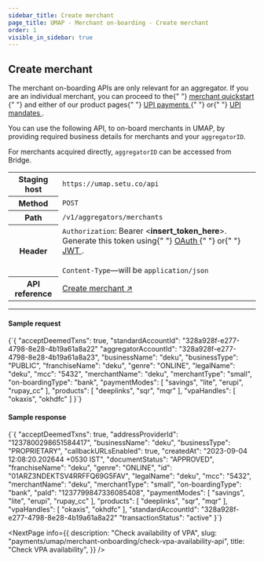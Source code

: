 ```yaml
---
sidebar_title: Create merchant
page_title: UMAP - Merchant on-boarding - Create merchant
order: 1
visible_in_sidebar: true
---
```


## Create merchant

<Callout type="warning">
  The merchant on-boarding APIs are only relevant for an aggregator. If you are
  an individual merchant, you can proceed to the{" "}
  <a href="/payments/umap/quickstart" target="_self">
    merchant quickstart
  </a>{" "}
  and either of our product pages{" "}
  <a href="/payments/umap/payments" target="_self">
    UPI payments
  </a>{" "}
  or{" "}
  <a href="/payments/umap/mandates" target="_self">
    UPI mandates
  </a>
  .
</Callout>

<br />

You can use the following API, to on-board merchants in UMAP, by providing required business details for merchants and your `aggregatorID`.

<Callout type="tip">
  For merchants acquired directly, <code>aggregatorID</code> can be accessed
  from Bridge.
</Callout>
<br />

<table>
  <tbody>
    <tr>
      <th>Staging host</th>
      <td>
        <code>https://umap.setu.co/api</code>
      </td>
    </tr>
    <tr>
      <th>Method</th>
      <td>
        <code>POST</code>
      </td>
    </tr>
    <tr>
      <th>Path</th>
      <td>
        <code>/v1/aggregators/merchants</code>
      </td>
    </tr>
    <tr>
      <th>Header</th>
      <td>
        <code>Authorization</code>: Bearer &lt;<b>insert_token_here</b>&gt;.
        Generate this token using{" "}
        <a href="/payments/upi-deeplinks/resources/oauth" target="_blank">
          OAuth
        </a>{" "}
        or{" "}
        <a href="/payments/upi-deeplinks/resources/jwt" target="_self">
          JWT
        </a>
        .<br />
        <br />
        <code>Content-Type</code>—will be <code>application/json</code>
      </td>
    </tr>
    <tr>
      <th>API reference</th>
      <td>
        <a
          href="/payments/umap/api-reference#/category~merchant/operation~merchant#createMerchantWrapper"
          target="_self"
        >
          Create merchant ↗
        </a>
      </td>
    </tr>
  </tbody>
</table>

<hr class="primary" />

#### Sample request

<CodeBlockWithCopy language="json">
  {`{
    "acceptDeemedTxns": true,
    "standardAccountId": "328a928f-e277-4798-8e28-4b19a61a8a22"
    "aggregatorAccountId": "328a928f-e277-4798-8e28-4b19a61a8a23",
    "businessName": "deku",
    "businessType": "PUBLIC",
    "franchiseName": "deku",
    "genre": "ONLINE",
    "legalName": "deku",
    "mcc": "5432",
    "merchantName": "deku",
    "merchantType": "small",
    "on-boardingType": "bank",
    "paymentModes": [
        "savings",
        "lite",
        "erupi",
        "rupay_cc"
    ],
    "products": [
        "deeplinks",
        "sqr",
        "mqr"
    ],
    "vpaHandles": [
        "okaxis",
        "okhdfc"
    ]
}`}
</CodeBlockWithCopy>

#### Sample response

<CodeBlockWithCopy language="json">
  {`{
  "acceptDeemedTxns": true,
  "addressProviderId": "1237800298651584417",
  "businessName": "deku",
  "businessType": "PROPRIETARY",
  "callbackURLsEnabled": true,
  "createdAt": "2023-09-04 12:08:20.202644 +0530 IST",
  "documentStatus": "APPROVED",
  "franchiseName": "deku",
  "genre": "ONLINE",
  "id": "01ARZ3NDEKTSV4RRFFQ69G5FAV",
  "legalName": "deku",
  "mcc": "5432",
  "merchantName": "deku",
  "merchantType": "small",
  "on-boardingType": "bank",
  "paId": "1237799847336085408",
  "paymentModes": [
    "savings",
    "lite",
    "erupi",
    "rupay_cc"
  ],
  "products": [
    "deeplinks",
    "sqr",
    "mqr"
  ],
   "vpaHandles": [
    "okaxis",
    "okhdfc"
  ],
  "standardAccountId": "328a928f-e277-4798-8e28-4b19a61a8a22"
  "transactionStatus": "active"
}`}
</CodeBlockWithCopy>

<NextPage
  info={{
    description: "Check availability of VPA",
    slug: "payments/umap/merchant-onboarding/check-vpa-availability-api",
    title: "Check VPA availability",
  }}
/>

<WasPageHelpful />
